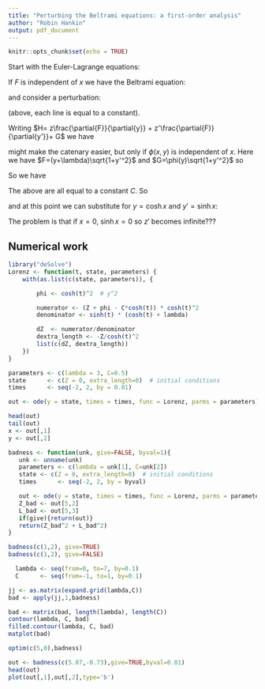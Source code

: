 ```yaml
---
title: "Perturbing the Beltrami equations: a first-order analysis"
author: "Robin Hankin"
output: pdf_document
---
```



```r
knitr::opts_chunk$set(echo = TRUE)
```



\newcommand{\di}[2]{\frac{\partial{#1}}{\partial{#2}}}
\newcommand{\cx}{\cosh{\left(\frac{x-x_0}{a}\right)}}
\newcommand{\sx}{\sinh{\left(\frac{x-x_0}{a}\right)}}
\newcommand{\tx}{\tanh{\left(\frac{x-x_0}{a}\right)}}
\newcommand{\sech}{\operatorname{sech}}


Start with the Euler-Lagrange equations:

\begin{equation}
\frac{d}{dx}\left[\di{F}{y'}\right]=\di{F}{y}
\end{equation}

If $F$ is independent of $x$ we have the Beltrami equation:

\begin{equation}
F-y'\di{F}{y'}=C
\end{equation}


and consider a perturbation:

\begin{eqnarray}
y  &\longrightarrow&  y(x) + \epsilon z(x)\\
y' &\longrightarrow&  y'(x) + \epsilon z'(x)\\
F  &\longrightarrow&  F + \epsilon G(x,y,y')
\end{eqnarray}


\begin{eqnarray}
F-y'\di{F}{y'}=C\longrightarrow\\
F(x,y+\epsilon z,y'+\epsilon z')+\epsilon G(x,y+\epsilon z,y'+\epsilon z'-
(y'+\epsilon z')\di{}{y'}\left[F(x,y+\epsilon z,y'+\epsilon z')
+\epsilon G(x,y+\epsilon z,y'+\epsilon z')\right]\\
F(x,y+\epsilon z,y'+\epsilon z')+\epsilon G(x,y,y') -
(y'+\epsilon z')\di{}{y'}\left[F(x,y+\epsilon z,y'+\epsilon z')
+\epsilon G(x,y,y')\right]\\
F + \epsilon z\di{F}{y} + \epsilon z'\di{F}{y'}
+\epsilon G-
(y'+\epsilon z')\di{}{y'}\left[
F + \epsilon z\di{F}{y} + \epsilon z'\di{F}{y'}
+\epsilon G
\right]\\
F + \epsilon z\di{F}{y} + \epsilon z'\di{F}{y'}
+\epsilon G-
y'\di{}{y'}\left[
F + \epsilon z\di{F}{y} + \epsilon z'\di{F}{y'}
+\epsilon G
\right] -
\epsilon z'\di{F}{y'}\\
\epsilon z\di{F}{y} + \epsilon z'\di{F}{y'}
+\epsilon G -
y'\di{}{y'}\left[
\epsilon z\di{F}{y} + \epsilon z'\di{F}{y'}
+\epsilon G
\right] -
\epsilon z'\di{F}{y'}\\
z\di{F}{y} + z'\di{F}{y'}
+ G -
y'\di{}{y'}\left[
z\di{F}{y} + z'\di{F}{y'}
+  G
\right] -
z'\di{F}{y'}
\end{eqnarray}


(above, each line is equal to a constant).

Writing $H= z\di{F}{y} + z'\di{F}{y'}+ G$ we have

\begin{equation}
H-y'\di{H}{y'}-z'\di{F}{y'}=C\end{equation}

might make the catenary easier, but only if $\phi(x,y)$ is independent
of $x$.  Here we have $F=(y+\lambda)\sqrt{1+y'^2}$ and
$G=\phi(y)\sqrt{1+y'^2}$ so

\begin{eqnarray}
H &=& z\di{F}{y} + z'\di{F}{y'}+ G\\
&=& z\sqrt{1+y'^2} + \frac{z'y'(y + \lambda)}{\sqrt{1+y'^2}} + \phi(y)\sqrt{1+y'^2}
\end{eqnarray}

So we have

\begin{eqnarray}
\di{H}{y'} &=& \frac{zy'}{\sqrt{1+y'^2}} + \frac{z'(y+\lambda)}{(1+y'^2)^{3/2}} + \frac{y'\phi(y)}{\sqrt{1+y'^2}}\\
&=& \frac{y'(z+\phi(y))}{\sqrt{1+y'^2}} + \frac{z'(y+\lambda)}{(1+y'^2)^{3/2}}
\end{eqnarray}

\begin{eqnarray}
H-y'\di{H}{y'}-z'\di{F}{y'}\\
\underbrace{z\sqrt{1+y'^2} + \frac{z'y'(y + \lambda)}{\sqrt{1+y'^2}}+ \phi\sqrt{1+y'^2}}_{H}
- \frac{y'^2(z+\phi)}{\sqrt{1+y'^2}} - \frac{y'z'(y+\lambda)}{(1+y'^2)^{3/2}}
- \frac{z'y'(y+\lambda)}{\sqrt{1+y'^2}}\\
z\sqrt{1+y'^2} + \phi\sqrt{1+y'^2}
- \frac{y'^2(z+\phi)}{\sqrt{1+y'^2}} - \frac{y'z'(y+\lambda)}{(1+y'^2)^{3/2}}\\
(z+\phi)\sqrt{1+y'^2} 
- \frac{y'^2(z+\phi)}{\sqrt{1+y'^2}} - \frac{y'z'(y+\lambda)}{(1+y'^2)^{3/2}}\\
(z+\phi)\left(\sqrt{1+y'^2}  - \frac{y'^2}{\sqrt{1+y'^2}}\right) - \frac{y'z'(y+\lambda)}{(1+y'^2)^{3/2}}\\
\frac{z+\phi}{\sqrt{1+y'^2}} - \frac{y'z'(y+\lambda)}{(1+y'^2)^{3/2}}
\end{eqnarray}

The above are all equal to a constant $C$. So


\begin{eqnarray}
z+\phi - \frac{y'z'(y+\lambda)}{1+y'^2} = C\sqrt{1+y'^2}
\end{eqnarray}

and at this point we can substitute for $y=\cosh x$ and $y'=\sinh x$:

\begin{eqnarray}
z+\phi - \frac{z'\sinh x(\cosh x+\lambda)}{\cosh^2x} = C\cosh x\\
z+\phi - C\cosh x =
\frac{z'\sinh x(\cosh x+\lambda)}{\cosh^2x}\\
z'= \frac{(z+\phi - C\cosh x)\cosh^2x}{\sinh x(\cosh x+\lambda)}
\end{eqnarray}


The problem is that if $x=0$, $\sinh x=0$ so $z'$ becomes infinite???

## Numerical work


```r
library("deSolve") 
Lorenz <- function(t, state, parameters) {
    with(as.list(c(state, parameters)), {

        phi <- cosh(t)^2  # y^2

        numerator <- (Z + phi - C*cosh(t)) * cosh(t)^2
        denominator <- sinh(t) * (cosh(t) + lambda)

        dZ  <- numerator/denominator
        dextra_length <- -Z/cosh(t)^2
        list(c(dZ, dextra_length))
    })
}

parameters <- c(lambda = 3, C=0.5)
state      <- c(Z = 0, extra_length=0)  # initial conditions
times      <- seq(-2, 2, by = 0.01)

out <- ode(y = state, times = times, func = Lorenz, parms = parameters)
```

```r
head(out)
tail(out)
x <- out[,1]
y <- out[,2]
```


```r
badness <- function(unk, give=FALSE, byval=1){
   unk <- unname(unk)
   parameters <- c(lambda = unk[1], C=unk[2])
   state <- c(Z = 0, extra_length=0)  # initial conditions
   times      <- seq(-2, 2, by = byval)

   out <- ode(y = state, times = times, func = Lorenz, parms = parameters)
   Z_bad <- out[5,2]
   L_bad <- out[5,3]
   if(give){return(out)}
   return(Z_bad^2 + L_bad^2)
}

badness(c(1,2), give=TRUE)
badness(c(1,2), give=FALSE)
```

```r
  lambda <- seq(from=0, to=7, by=0.1)
  C      <- seq(from=-1, to=1, by=0.1)

jj <- as.matrix(expand.grid(lambda,C))
bad <- apply(jj,1,badness)
```

```r
bad <- matrix(bad, length(lambda), length(C))
contour(lambda, C, bad)
filled.contour(lambda, C, bad)
matplot(bad)
```


```r
optim(c(5,0),badness)
```




```r
out <- badness(c(5.87,-0.73),give=TRUE,byval=0.01)
head(out)
plot(out[,1],out[,2],type='b')
```
